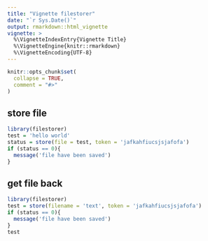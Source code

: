 ```yaml
---
title: "Vignette filestorer"
date: "`r Sys.Date()`"
output: rmarkdown::html_vignette
vignette: >
  %\VignetteIndexEntry{Vignette Title}
  %\VignetteEngine{knitr::rmarkdown}
  %\VignetteEncoding{UTF-8}
---
```


```r
knitr::opts_chunk$set(
  collapse = TRUE,
  comment = "#>"
)
```

## store file

```r
library(filestorer)
test = 'hello world'
status = store(file = test, token = 'jafkahfiucsjsjafofa')
if (status == 0){
  message('file have been saved')
}
```


## get file back
```r
library(filestorer)
test = store(filename = 'text', token = 'jafkahfiucsjsjafofa')
if (status == 0){
  message('file have been saved')
}
test
```


